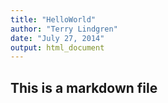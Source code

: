```yaml
---
title: "HelloWorld"
author: "Terry Lindgren"
date: "July 27, 2014"
output: html_document
---
```

## This is a markdown file